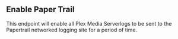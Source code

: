 ## Enable Paper Trail

This endpoint will enable all Plex Media Serverlogs to be sent to the Papertrail networked logging site for a period of time.
